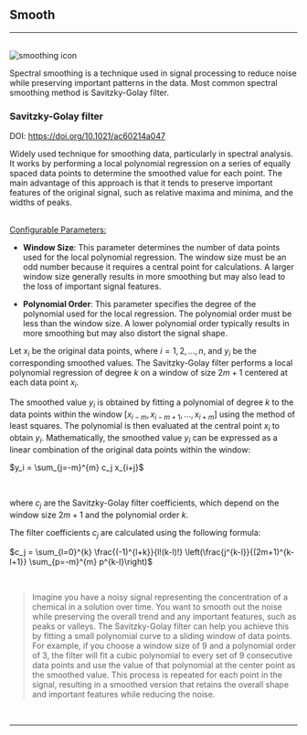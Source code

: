 


## Smooth
<hr />
<br />
<Image src={`${imagePath}smoothing_icon.svg`} alt="smoothing icon" width={65} height={65} />

Spectral smoothing is a technique used in signal processing to reduce noise while preserving important patterns in the data. Most common spectral smoothing method is Savitzky-Golay filter.

### Savitzky-Golay filter

DOI: https://doi.org/10.1021/ac60214a047

Widely used technique for smoothing data, particularly in spectral analysis. It works by performing a local polynomial regression on a series of equally spaced data points to determine the smoothed value for each point. The main advantage of this approach is that it tends to preserve important features of the original signal, such as relative maxima and minima, and the widths of peaks.

<br />
<u>Configurable Parameters:</u>

- **Window Size**: This parameter determines the number of data points used for the local polynomial regression. The window size must be an odd number because it requires a central point for calculations. A larger window size generally results in more smoothing but may also lead to the loss of important signal features.

- **Polynomial Order**: This parameter specifies the degree of the polynomial used for the local regression. The polynomial order must be less than the window size. A lower polynomial order typically results in more smoothing but may also distort the signal shape.

Let $x_i$ be the original data points, where $i = 1, 2, \ldots, n$, and $y_i$ be the corresponding smoothed values. The Savitzky-Golay filter performs a local polynomial regression of degree $k$ on a window of size $2m+1$ centered at each data point $x_i$. 

The smoothed value $y_i$ is obtained by fitting a polynomial of degree $k$ to the data points within the window $[x_{i-m}, x_{i-m+1}, \ldots, x_{i+m}]$ using the method of least squares. The polynomial is then evaluated at the central point $x_i$ to obtain $y_i$. 
Mathematically, the smoothed value $y_i$ can be expressed as a linear combination of the original data points within the window:
<br />
<p style={{textAlign: 'center'}}>$y_i = \sum_{j=-m}^{m} c_j x_{i+j}$</p>
<br />

where $c_j$ are the Savitzky-Golay filter coefficients, which depend on the window size $2m+1$ and the polynomial order $k$.

The filter coefficients $c_j$ are calculated using the following formula:
<br />
<p style={{textAlign: 'center'}}>$c_j = \sum_{l=0}^{k} \frac{(-1)^{l+k}}{l!(k-l)!} \left(\frac{j^{k-l}}{(2m+1)^{k-l+1}} \sum_{p=-m}^{m} p^{k-l}\right)$</p>
<br />

>Imagine you have a noisy signal representing the concentration of a chemical in a solution over time. You want to smooth out the noise while preserving the overall trend and any important features, such as peaks or valleys. The Savitzky-Golay filter can help you achieve this by fitting a small polynomial curve to a sliding window of data points. For example, if you choose a window size of 9 and a polynomial order of 3, the filter will fit a cubic polynomial to every set of 9 consecutive data points and use the value of that polynomial at the center point as the smoothed value. This process is repeated for each point in the signal, resulting in a smoothed version that retains the overall shape and important features while reducing the noise.
>

<br />
<hr />
<br />
<PreprocessingFooterLinks imagePath={imagePath} />